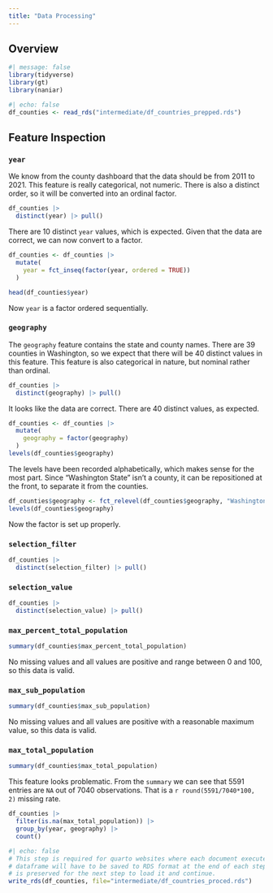 ---
title: "Data Processing"
---

## Overview


```{r import gt package}
#| message: false
library(tidyverse)
library(gt)
library(naniar)
```


```{r read in county dataframe}
#| echo: false
df_counties <- read_rds("intermediate/df_countries_prepped.rds")
```


## Feature Inspection


### `year`
We know from the county dashboard that the data should be from 2011 to 2021. This feature is really categorical, not numeric. There is also a distinct order, so it will be converted into an ordinal factor.

```{r distinct years}
df_counties |> 
  distinct(year) |> pull()
```
There are 10 distinct `year` values, which is expected. Given that the data are correct, we can now convert to a factor.

```{r convert year to factor}
df_counties <- df_counties |> 
  mutate(
    year = fct_inseq(factor(year, ordered = TRUE))
  )

head(df_counties$year)
```
Now `year` is a factor ordered sequentially.

### `geography`
The `geography` feature contains the state and county names. There are 39 counties in Washington, so we expect that there will be 40 distinct values in this feature. This feature is also categorical in nature, but nominal rather than ordinal.

```{r distinct geographies}
df_counties |> 
  distinct(geography) |> pull()
```
It looks like the data are correct. There are 40 distinct values, as expected.

```{r geography as factor}
df_counties <- df_counties |> 
  mutate(
    geography = factor(geography)
  )
levels(df_counties$geography)
```
The levels have been recorded alphabetically, which makes sense for the most part. Since "Washington State" isn't a county, it can be repositioned at the front, to separate it from the counties.

```{r}
df_counties$geography <- fct_relevel(df_counties$geography, "Washington State", after=0)
levels(df_counties$geography)
```
Now the factor is set up properly.

### `selection_filter`

```{r distinct selection_filter}
df_counties |> 
  distinct(selection_filter) |> pull()
```


### `selection_value`

```{r distinct selection_value}
df_counties |> 
  distinct(selection_value) |> pull()
```

### `max_percent_total_population`

```{r}
summary(df_counties$max_percent_total_population)
```
No missing values and all values are positive and range between 0 and 100, so this data is valid.


### `max_sub_population`


```{r}
summary(df_counties$max_sub_population)
```
No missing values and all values are positive with a reasonable maximum value, so this data is valid.

### `max_total_population`

```{r summary max_total_population}
summary(df_counties$max_total_population)
```
This feature looks problematic. From the `summary` we can see that 5591 entries are `NA` out of 7040 observations. That is a `r round(5591/7040*100, 2)` missing rate.

```{r}
df_counties |> 
  filter(is.na(max_total_population)) |> 
  group_by(year, geography) |> 
  count()
```




```{r save data as RDS}
#| echo: false
# This step is required for quarto websites where each document executes in its own environment. The
# dataframe will have to be saved to RDS format at the end of each step of the analysis so that its state
# is preserved for the next step to load it and continue.
write_rds(df_counties, file="intermediate/df_countries_proced.rds")
```

